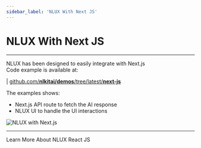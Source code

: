 ```yaml
---
sidebar_label: 'NLUX With Next JS'
---
```



# NLUX With Next JS
---

NLUX has been designed to easily integrate with Next.js<br />
Code example is available at:

| [github.com/**nlkitai/demos**/tree/latest/**next-js**](https://github.com/nlkitai/demos/tree/latest/next-js/nlux-with-app-router)

The examples shows:

* Next.js API route to fetch the AI response
* NLUX UI to handle the UI interactions

![NLUX with Next.js](/images/screens/nlux-next.png)

---

<Link className="learn-more-link button button--secondary" to="/learn/get-started?platform=react-js">Learn More About NLUX React JS</Link>
